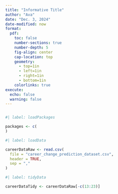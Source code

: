 ```yaml
---
title: "Informative Title"
author: "Ava"
date: "Dec. 3, 2024"
date-modified: now
format: 
  pdf: 
    toc: false
    number-sections: true
    number-depth: 5
    fig-align: center
    cap-location: top
    geometry: 
      - top=1in
      - left=1in
      - right=1in
      - bottom=1in
    colorlinks: true
execute: 
  echo: false
  warning: false
---
```


```r
```

```r
#| label: loadPackages

packages <- c(
)
```

```r
#| label: loadData

careerDataRaw <- read.csv(
  file = "career_change_prediction_dataset.csv",
  header = TRUE,
  sep = ","
)
```

```r
#| label: tidyData

careerDataTidy <- careerDataRaw[-c(13:23)]
```

